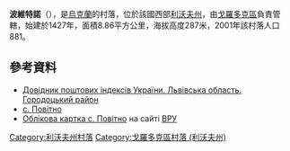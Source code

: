 {{coord|49|50|19|N|23|43|41|E|scale:100000|display=title}}

'''波維特諾'''（{{lang-uk|Повітно}}），是[[烏克蘭|烏克蘭]]的村落，位於該國西部[[利沃夫州|利沃夫州]]，由[[戈羅多克區|戈羅多克區]]負責管轄，始建於1427年，面積8.86平方公里，海拔高度287米，2001年該村落人口881。

==參考資料==
*[http://www.uaidx.com/13/301/index Довідник поштових індексів України. Львівська область. Городоцький район] {{Wayback|url=http://www.uaidx.com/13/301/index |date=20161001112734 }}
*[http://w1.c1.rada.gov.ua/pls/z7503/A005?rf7571=19391 с. Повітно]
* [http://w1.c1.rada.gov.ua/pls/z7503/A005?rf7571=19391 Облікова картка с. Повітно] на сайті [[ВРУ|ВРУ]]

{{DEFAULTSORT:Повітно}}
[[Category:利沃夫州村落|Category:利沃夫州村落]]
[[Category:戈羅多克區村落_(利沃夫州)|Category:戈羅多克區村落 (利沃夫州)]]


{{Lviv-geo-stub}}